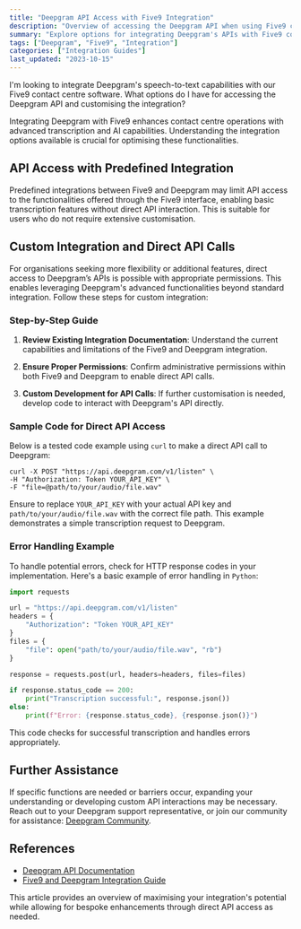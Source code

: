 ```yaml
---
title: "Deepgram API Access with Five9 Integration"
description: "Overview of accessing the Deepgram API when using Five9 contact centre software."
summary: "Explore options for integrating Deepgram's APIs with Five9 contact centre software, offering both predefined integration and direct API access for greater flexibility."
tags: ["Deepgram", "Five9", "Integration"]
categories: ["Integration Guides"]
last_updated: "2023-10-15"
---
```


<CommunityQuestion>I'm looking to integrate Deepgram's speech-to-text capabilities with our Five9 contact centre software. What options do I have for accessing the Deepgram API and customising the integration?</CommunityQuestion>

Integrating Deepgram with Five9 enhances contact centre operations with advanced transcription and AI capabilities. Understanding the integration options available is crucial for optimising these functionalities.

## API Access with Predefined Integration

Predefined integrations between Five9 and Deepgram may limit API access to the functionalities offered through the Five9 interface, enabling basic transcription features without direct API interaction. This is suitable for users who do not require extensive customisation.

## Custom Integration and Direct API Calls

For organisations seeking more flexibility or additional features, direct access to Deepgram’s APIs is possible with appropriate permissions. This enables leveraging Deepgram's advanced functionalities beyond standard integration. Follow these steps for custom integration:

### Step-by-Step Guide

1. **Review Existing Integration Documentation**: Understand the current capabilities and limitations of the Five9 and Deepgram integration.

2. **Ensure Proper Permissions**: Confirm administrative permissions within both Five9 and Deepgram to enable direct API calls.

3. **Custom Development for API Calls**: If further customisation is needed, develop code to interact with Deepgram's API directly.

### Sample Code for Direct API Access

Below is a tested code example using `curl` to make a direct API call to Deepgram:

```shell
curl -X POST "https://api.deepgram.com/v1/listen" \
-H "Authorization: Token YOUR_API_KEY" \
-F "file=@path/to/your/audio/file.wav"
```

Ensure to replace `YOUR_API_KEY` with your actual API key and `path/to/your/audio/file.wav` with the correct file path. This example demonstrates a simple transcription request to Deepgram.

### Error Handling Example

To handle potential errors, check for HTTP response codes in your implementation. Here's a basic example of error handling in `Python`:

```python
import requests

url = "https://api.deepgram.com/v1/listen"
headers = {
    "Authorization": "Token YOUR_API_KEY"
}
files = {
    "file": open("path/to/your/audio/file.wav", "rb")
}

response = requests.post(url, headers=headers, files=files)

if response.status_code == 200:
    print("Transcription successful:", response.json())
else:
    print(f"Error: {response.status_code}, {response.json()}")
```

This code checks for successful transcription and handles errors appropriately.

## Further Assistance

If specific functions are needed or barriers occur, expanding your understanding or developing custom API interactions may be necessary. Reach out to your Deepgram support representative, or join our community for assistance: [Deepgram Community](https://discord.gg/deepgram).

## References

- [Deepgram API Documentation](/reference/deepgram-api-overview)
- [Five9 and Deepgram Integration Guide](/learn/five9-partnership-revolutionizes-contact-center-ai)

This article provides an overview of maximising your integration's potential while allowing for bespoke enhancements through direct API access as needed.